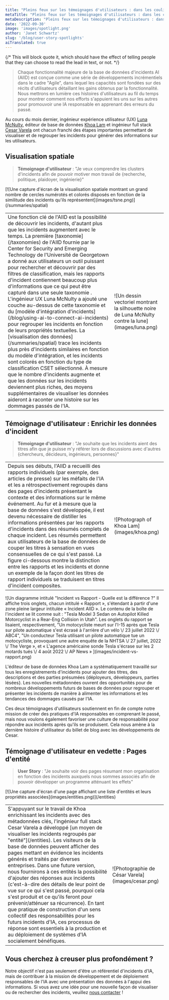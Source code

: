 ```yaml
---
title: "Pleins feux sur les témoignages d'utilisateurs : dans les coulisses des développements de bases de données"
metaTitle: "Pleins feux sur les témoignages d'utilisateurs : dans les coulisses des développements de bases de données"
metaDescription: "Pleins feux sur les témoignages d'utilisateurs : dans les coulisses des développements de bases de données"
date: '2022-09-30'
image: 'images/spotlight.png'
author: 'Janet Schwartz'
slug: '/blog/user-story-spotlights'
aiTranslated: true
---
```


{/* This will block quote it, which should have the effect of telling people that they can choose to read the lead in text, or not. */}

> Chaque fonctionnalité majeure de la base de données d'incidents AI (AIID) est conçue comme une série de développements incrémentiels dans le cadre "Agile", dans lequel les capacités sont fondées sur des récits d'utilisateurs détaillant les gains obtenus par la fonctionnalité. Nous mettrons en lumière ces histoires d'utilisateurs au fil du temps pour montrer comment nos efforts s'appuient les uns sur les autres pour promouvoir une IA responsable en apprenant des erreurs du passé.

Au cours du mois dernier, ingénieur expérience utilisateur (UX) [Luna McNulty](https://lmcnulty.me), éditeur de base de données [Khoa Lam](http://linkedin.com/in/khoalklam) et ingénieur full stack [ Cesar Varela](https://cesarvarela.com) ont chacun franchi des étapes importantes permettant de visualiser et de regrouper les incidents pour générer des informations sur les utilisateurs.

## Visualisation spatiale

> **Témoignage d'utilisateur** : "Je veux comprendre les clusters d'incidents afin de pouvoir motiver mon travail de \{recherche, politique, plaidoyer, ingénierie\}"

<div>[![Une capture d'écran de la visualisation spatiale montrant un grand nombre de cercles numérotés et colorés disposés en fonction de la similitude des incidents qu'ils représentent](images/tsne.png)](/summaries/spatial)</div>


<table>
  <tbody>
    <tr>
      <td className="align-top">Une fonction clé de l'AIID est la possibilité de découvrir les incidents, d'autant plus que les incidents augmentent avec le temps. La première [taxonomie](/taxonomies) de l'AIID fournie par le Center for Security and Emerging Technology de l'Université de Georgetown a donné aux utilisateurs un outil puissant pour rechercher et découvrir par des filtres de classification, mais les rapports d'incident contiennent beaucoup plus d'informations que ce qui peut être capturé dans une seule taxonomie . L'ingénieur UX Luna McNulty a ajouté une couche au-dessus de cette taxonomie et du [modèle d'intégration d'incidents](/blog/using-ai-to-connect-ai-incidents) pour regrouper les incidents en fonction de leurs propriétés textuelles. La [visualisation des données](/summaries/spatial) trace les incidents plus près d'incidents similaires en fonction du modèle d'intégration, et les incidents sont colorés en fonction du type de classification CSET sélectionné. À mesure que le nombre d'incidents augmente et que les données sur les incidents deviennent plus riches, des moyens supplémentaires de visualiser les données aideront à raconter une histoire sur les dommages passés de l'IA.</td>
      <td><div className="w-[200px] rounded-full overflow-hidden">![Un dessin vectoriel montrant la silhouette noire de Luna McNulty contre la lune](images/luna.png)</div></td>
    </tr>
  </tbody>
</table>


## Témoignage d'utilisateur : Enrichir les données d'incident

> **Témoignage d'utilisateur** : "Je souhaite que les incidents aient des titres afin que je puisse m'y référer lors de discussions avec d'autres \{chercheurs, décideurs, ingénieurs, personnes\}"

<table>
  <tbody>
    <tr>
      <td className="align-top">Depuis ses débuts, l'AIID a recueilli des rapports individuels (par exemple, des articles de presse) sur les méfaits de l'IA et les a rétrospectivement regroupés dans des pages d'incidents présentant le contexte et des informations sur le même événement. Au fur et à mesure que la base de données s'est développée, il est devenu nécessaire de distiller les informations présentées par les rapports d'incidents dans des résumés complets de chaque incident. Les résumés permettent aux utilisateurs de la base de données de couper les titres à sensation en vues consensuelles de ce qui s'est passé. La figure ci-dessous montre la distinction entre les rapports et les incidents et donne un exemple de la façon dont les titres de rapport individuels se traduisent en titres d'incident composites.</td>
      <td><div className="w-[200px]">![Photograph of Khoa Lam](images/khoa.png)</div></td>
    </tr>
  </tbody>
</table>

<div>![Un diagramme intitulé "Incident vs Rapport - Quelle est la différence ?" Il affiche trois onglets, chacun intitulé « Rapport », s'étendant à partir d'une zone pleine largeur intitulée « Incident AIID ». Le contenu de la boîte de l'incident se lit comme suit : "Tesla Model 3 Sedan on Autopilot Killed Motorcyclist in a Rear-Eng Collision in Utah". Les onglets du rapport se lisaient, respectivement, "Un motocycliste meurt sur l'I-15 après que Tesla sur pilote automatique s'est écrasé à l'arrière d'un vélo \/ 23 juillet 2022 \/ ABC4", "Un conducteur Tesla utilisant un pilote automatique tue un motocycliste, provoquant une autre enquête de la NHTSA \/ 27 juillet, 2022 \/ The Verge », et « L'agence américaine sonde Tesla s'écrase sur les 2 motards tués \/ 4 août 2022 \/ AP News »
](images/incident-vs-rapport.png)</div>

L'éditeur de base de données Khoa Lam a systématiquement travaillé sur tous les enregistrements d'incidents pour ajouter des titres, des descriptions et des parties présumées \{déployeurs, développeurs, parties lésées\}. Les nouvelles métadonnées ouvrent des opportunités pour de nombreux développements futurs de bases de données pour regrouper et présenter les incidents de manière à alimenter les informations et les tendances des dommages causés par l'IA.

Ces deux témoignages d'utilisateurs soutiennent en fin de compte notre mission de créer des pratiques d'IA responsables en comprenant le passé, mais nous voulons également favoriser une culture de responsabilité pour répondre aux incidents après qu'ils se produisent. Cela nous amène à la dernière histoire d'utilisateur du billet de blog avec les développements de Cesar.


## Témoignage d'utilisateur en vedette : Pages d'entité

> **User Story** : "Je souhaite voir des pages résumant mon organisation en fonction des incidents auxquels nous sommes associés afin de pouvoir développer un programme atténuant les effets"

<div>[![Une capture d'écran d'une page affichant une liste d'entités et leurs propriétés associées](images/entities.png)](/entities)</div>

<table>
  <tbody>
    <tr>
      <td className="align-top">S'appuyant sur le travail de Khoa enrichissant les incidents avec des métadonnées clés, l'ingénieur full stack Cesar Varela a développé [un moyen de visualiser les incidents regroupés par "entité"](/entities). Les visiteurs de la base de données peuvent afficher des pages mettant en évidence les incidents générés et traités par diverses entreprises. Dans une future version, nous fournirons à ces entités la possibilité d'ajouter des réponses aux incidents (c'est-à-dire des détails de leur point de vue sur ce qui s'est passé, pourquoi cela s'est produit et ce qu'ils feront pour prévenir/atténuer sa récurrence). En tant que pratique de construction d'un sens collectif des responsabilités pour les futurs incidents d'IA, ces processus de réponse sont essentiels à la production et au déploiement de systèmes d'IA socialement bénéfiques.</td>
      <td><div className="w-[200px]">![Photographie de César Varela](images/cesar.png)</div></td>
    </tr>
  </tbody>
</table>


## Vous cherchez à creuser plus profondément ?

Notre objectif n'est pas seulement d'être un référentiel d'incidents d'IA, mais de contribuer à la mission de développement et de déploiement responsables de l'IA avec une présentation des données à l'appui des informations. Si vous avez une idée pour une nouvelle façon de visualiser ou de rechercher des incidents, veuillez [nous contacter](/contact) !

